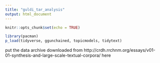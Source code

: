```yaml
---
title: "guldi_tar_analysis"
output: html_document
---
```


```r
knitr::opts_chunk$set(echo = TRUE)

library(pacman)
p_load(tidyverse, ggunchained, topicmodels, tidytext)
```

put the data archive downloaded from 
http://crdh.rrchnm.org/essays/v01-01-synthesis-and-large-scale-textual-corpora/
here